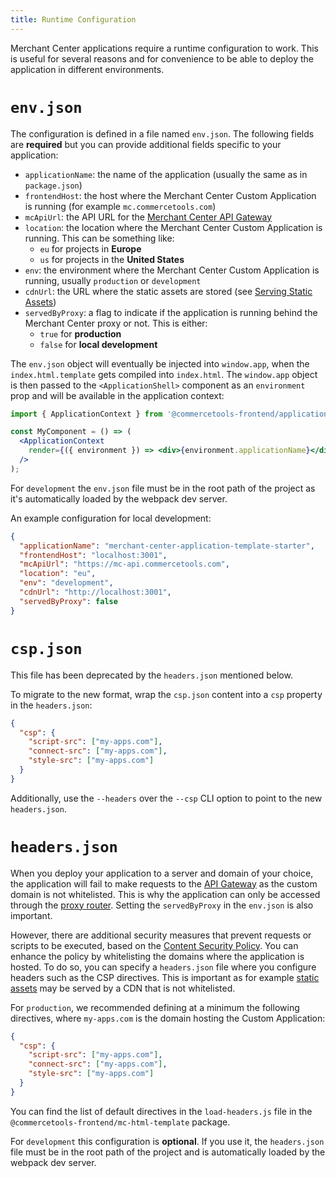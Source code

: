 ```yaml
---
title: Runtime Configuration
---
```


Merchant Center applications require a runtime configuration to work. This is useful for several reasons and for convenience to be able to deploy the application in different environments.

# `env.json`

The configuration is defined in a file named `env.json`. The following fields are **required** but you can provide additional fields specific to your application:

- `applicationName`: the name of the application (usually the same as in `package.json`)
- `frontendHost`: the host where the Merchant Center Custom Application is running (for example `mc.commercetools.com`)
- `mcApiUrl`: the API URL for the [Merchant Center API Gateway](/main-concepts/api-gateway)
- `location`: the location where the Merchant Center Custom Application is running. This can be something like:
  - `eu` for projects in **Europe**
  - `us` for projects in the **United States**
- `env`: the environment where the Merchant Center Custom Application is running, usually `production` or `development`
- `cdnUrl`: the URL where the static assets are stored (see [Serving Static Assets](/deployment/serving-static-assets))
- `servedByProxy`: a flag to indicate if the application is running behind the Merchant Center proxy or not. This is either:
  - `true` for **production**
  - `false` for **local development**

The `env.json` object will eventually be injected into `window.app`, when the `index.html.template` gets compiled into `index.html`.
The `window.app` object is then passed to the `<ApplicationShell>` component as an `environment` prop and will be available in the application context:

```jsx
import { ApplicationContext } from '@commercetools-frontend/application-shell-connectors';

const MyComponent = () => (
  <ApplicationContext
    render={({ environment }) => <div>{environment.applicationName}</div>}
  />
);
```

<Info>

For `development` the `env.json` file must be in the root path of the project as it's automatically loaded by the webpack dev server.

</Info>

An example configuration for local development:

```json
{
  "applicationName": "merchant-center-application-template-starter",
  "frontendHost": "localhost:3001",
  "mcApiUrl": "https://mc-api.commercetools.com",
  "location": "eu",
  "env": "development",
  "cdnUrl": "http://localhost:3001",
  "servedByProxy": false
}
```

# `csp.json`

<Warning>

This file has been deprecated by the `headers.json` mentioned below.

</Warning>

To migrate to the new format, wrap the `csp.json` content into a `csp` property in the `headers.json`:

```json
{
  "csp": {
    "script-src": ["my-apps.com"],
    "connect-src": ["my-apps.com"],
    "style-src": ["my-apps.com"]
  }
}
```

Additionally, use the `--headers` over the `--csp` CLI option to point to the new `headers.json`.

# `headers.json`

When you deploy your application to a server and domain of your choice, the application will fail to make requests to the [API Gateway](/main-concepts/api-gateway) as the custom domain is not whitelisted. This is why the application can only be accessed through the [proxy router](/main-concepts/api-gateway). Setting the `servedByProxy` in the `env.json` is also important.

However, there are additional security measures that prevent requests or scripts to be executed, based on the [Content Security Policy](https://developer.mozilla.org/en-US/docs/Web/HTTP/CSP). You can enhance the policy by whitelisting the domains where the application is hosted.
To do so, you can specify a `headers.json` file where you configure headers such as the CSP directives. This is important as for example [static assets](/deployment/serving-static-assets) may be served by a CDN that is not whitelisted.

For `production`, we recommended defining at a minimum the following directives, where `my-apps.com` is the domain hosting the Custom Application:

```json
{
  "csp": {
    "script-src": ["my-apps.com"],
    "connect-src": ["my-apps.com"],
    "style-src": ["my-apps.com"]
  }
}
```

You can find the list of default directives in the `load-headers.js` file in the `@commercetools-frontend/mc-html-template` package.

<Info>

For `development` this configuration is **optional**. If you use it, the `headers.json` file must be in the root path of the project and is automatically loaded by the webpack dev server.

</Info>
